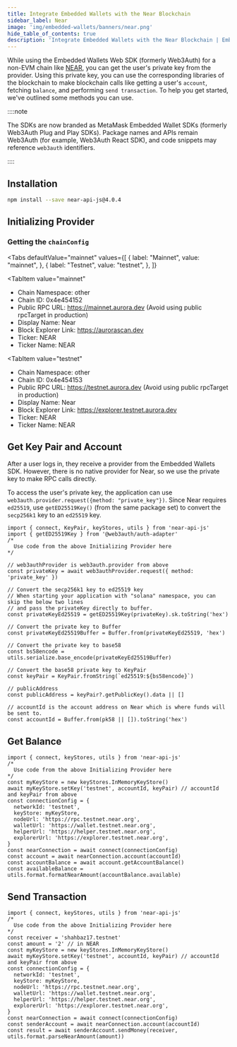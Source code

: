 ```yaml
---
title: Integrate Embedded Wallets with the Near Blockchain
sidebar_label: Near
image: 'img/embedded-wallets/banners/near.png'
hide_table_of_contents: true
description: 'Integrate Embedded Wallets with the Near Blockchain | Embedded Wallets'
---
```



While using the Embedded Wallets Web SDK (formerly Web3Auth) for a non-EVM chain like [NEAR](https://near.org/), you can get the user's private key from the provider. Using this private key, you can use the corresponding libraries of the blockchain to make blockchain calls like getting a user's `account`, fetching `balance`, and performing `send transaction`. To help you get started, we've outlined some methods you can use.

::::note

The SDKs are now branded as MetaMask Embedded Wallet SDKs (formerly Web3Auth Plug and Play SDKs). Package names and APIs remain Web3Auth (for example, Web3Auth React SDK), and code snippets may reference `web3auth` identifiers.

::::

## Installation

```bash npm2yarn
npm install --save near-api-js@4.0.4
```

## Initializing Provider

### Getting the `chainConfig`

<Tabs
 defaultValue="mainnet"
  values={[
    { label: "Mainnet", value: "mainnet", },
    { label: "Testnet", value: "testnet", },
  ]}
>
<TabItem
  value="mainnet"
>

- Chain Namespace: other
- Chain ID: 0x4e454152
- Public RPC URL: https://mainnet.aurora.dev (Avoid using public rpcTarget in production)
- Display Name: Near
- Block Explorer Link: https://aurorascan.dev
- Ticker: NEAR
- Ticker Name: NEAR

</TabItem>

<TabItem
  value="testnet"
>

- Chain Namespace: other
- Chain ID: 0x4e454153
- Public RPC URL: https://testnet.aurora.dev (Avoid using public rpcTarget in production)
- Display Name: Near
- Block Explorer Link: https://explorer.testnet.aurora.dev
- Ticker: NEAR
- Ticker Name: NEAR

</TabItem>
</Tabs>

## Get Key Pair and Account

After a user logs in, they receive a provider from the Embedded Wallets SDK. However, there is no native provider for Near, so we use the private key to make RPC calls directly.

To access the user's private key, the application can use `web3auth.provider.request({method: "private_key"})`. Since Near requires `ed25519`, use `getED25519Key()` (from the same package set) to convert the `secp256k1` key to an `ed25519` key.

```tsx
import { connect, KeyPair, keyStores, utils } from 'near-api-js'
import { getED25519Key } from '@web3auth/auth-adapter'
/*
  Use code from the above Initializing Provider here
*/

// web3authProvider is web3auth.provider from above
const privateKey = await web3authProvider.request({ method: 'private_key' })

// Convert the secp256k1 key to ed25519 key
// When starting your application with "solana" namespace, you can skip the below two lines
// and pass the privateKey directly to buffer.
const privateKeyEd25519 = getED25519Key(privateKey).sk.toString('hex')

// Convert the private key to Buffer
const privateKeyEd25519Buffer = Buffer.from(privateKeyEd25519, 'hex')

// Convert the private key to base58
const bs58encode = utils.serialize.base_encode(privateKeyEd25519Buffer)

// Convert the base58 private key to KeyPair
const keyPair = KeyPair.fromString(`ed25519:${bs58encode}`)

// publicAddress
const publicAddress = keyPair?.getPublicKey().data || []

// accountId is the account address on Near which is where funds will be sent to.
const accountId = Buffer.from(pk58 || []).toString('hex')
```

## Get Balance

```tsx
import { connect, keyStores, utils } from 'near-api-js'
/*
  Use code from the above Initializing Provider here
*/
const myKeyStore = new keyStores.InMemoryKeyStore()
await myKeyStore.setKey('testnet', accountId, keyPair) // accountId and keyPair from above
const connectionConfig = {
  networkId: 'testnet',
  keyStore: myKeyStore,
  nodeUrl: 'https://rpc.testnet.near.org',
  walletUrl: 'https://wallet.testnet.near.org',
  helperUrl: 'https://helper.testnet.near.org',
  explorerUrl: 'https://explorer.testnet.near.org',
}
const nearConnection = await connect(connectionConfig)
const account = await nearConnection.account(accountId)
const accountBalance = await account.getAccountBalance()
const availableBalance = utils.format.formatNearAmount(accountBalance.available)
```

## Send Transaction

```tsx
import { connect, keyStores, utils } from 'near-api-js'
/*
  Use code from the above Initializing Provider here
*/
const receiver = 'shahbaz17.testnet'
const amount = '2' // in NEAR
const myKeyStore = new keyStores.InMemoryKeyStore()
await myKeyStore.setKey('testnet', accountId, keyPair) // accountId and keyPair from above
const connectionConfig = {
  networkId: 'testnet',
  keyStore: myKeyStore,
  nodeUrl: 'https://rpc.testnet.near.org',
  walletUrl: 'https://wallet.testnet.near.org',
  helperUrl: 'https://helper.testnet.near.org',
  explorerUrl: 'https://explorer.testnet.near.org',
}
const nearConnection = await connect(connectionConfig)
const senderAccount = await nearConnection.account(accountId)
const result = await senderAccount.sendMoney(receiver, utils.format.parseNearAmount(amount))
```
